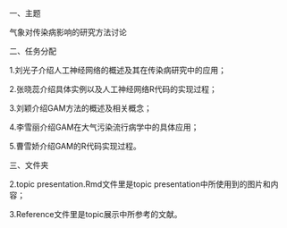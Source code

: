 
一、主题

气象对传染病影响的研究方法讨论

二、任务分配

1.刘光子介绍人工神经网络的概述及其在传染病研究中的应用；

2.张晓蕊介绍具体实例以及人工神经网络R代码的实现过程；

3.刘颖介绍GAM方法的概述及相关概念；

4.李雪丽介绍GAM在大气污染流行病学中的具体应用；

5.曹雪娇介绍GAM的R代码实现过程。

三、文件夹

2.topic presentation.Rmd文件里是topic             presentation中所使用到的图片和内容；


3.Reference文件里是topic展示中所参考的文献。
